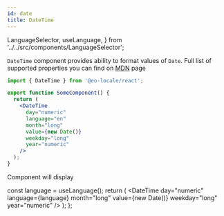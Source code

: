```yaml
---
id: date
title: DateTime
---
```


  LanguageSelector,
  useLanguage,
} from '../../src/components/LanguageSelector';

`DateTime` component provides ability to format values of `Date`.
Full list of supported properties you can find on [MDN](https://developer.mozilla.org/en-US/docs/Web/JavaScript/Reference/Global_Objects/DateTimeFormat) page

```jsx
import { DateTime } from '@eo-locale/react';

export function SomeComponent() {
  return (
    <DateTime
      day="numeric"
      language="en"
      month="long"
      value={new Date()}
      weekday="long"
      year="numeric"
    />
  );
}
```

Component will display <LanguageSelector><Highlight><Preview/></Highlight></LanguageSelector>

  const language = useLanguage();
  return (
    <DateTime
      day="numeric"
      language={language}
      month="long"
      value={new Date()}
      weekday="long"
      year="numeric"
    />
  );
};
